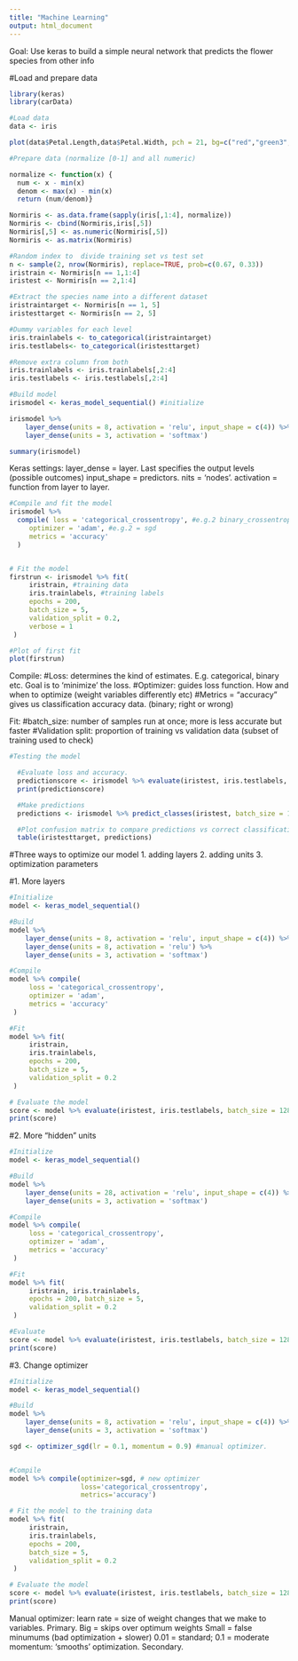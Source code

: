 ```yaml
---
title: "Machine Learning"
output: html_document
---
```


Goal: Use keras to build a simple neural network that predicts the flower species from other info


#Load and prepare data
```r
library(keras)
library(carData)

#Load data
data <- iris

plot(data$Petal.Length,data$Petal.Width, pch = 21, bg=c("red","green3","blue")[iris$Species])

#Prepare data (normalize [0-1] and all numeric)

normalize <- function(x) {    
  num <- x - min(x)
  denom <- max(x) - min(x)
  return (num/denom)}

Normiris <- as.data.frame(sapply(iris[,1:4], normalize)) 
Normiris <- cbind(Normiris,iris[,5])
Normiris[,5] <- as.numeric(Normiris[,5])
Normiris <- as.matrix(Normiris)
```

```r
#Random index to  divide training set vs test set
n <- sample(2, nrow(Normiris), replace=TRUE, prob=c(0.67, 0.33))
iristrain <- Normiris[n == 1,1:4]
iristest <- Normiris[n == 2,1:4]

#Extract the species name into a different dataset 
iristraintarget <- Normiris[n == 1, 5]
iristesttarget <- Normiris[n == 2, 5]

#Dummy variables for each level
iris.trainlabels <- to_categorical(iristraintarget)
iris.testlabels<- to_categorical(iristesttarget)

#Remove extra column from both
iris.trainlabels <- iris.trainlabels[,2:4]
iris.testlabels <- iris.testlabels[,2:4]

```




  
```r
#Build model
irismodel <- keras_model_sequential() #initialize

irismodel %>% 
    layer_dense(units = 8, activation = 'relu', input_shape = c(4)) %>% 
    layer_dense(units = 3, activation = 'softmax')

summary(irismodel)
```
Keras settings: 
  layer_dense = layer. Last specifies the output levels (possible outcomes)
  input_shape = predictors. 
  nits = 'nodes'. 
  activation = function from layer to layer. 
  
  
```r
#Compile and fit the model
irismodel %>% 
  compile( loss = 'categorical_crossentropy', #e.g.2 binary_crossentropy
     optimizer = 'adam', #e.g.2 = sgd
     metrics = 'accuracy'
  )


# Fit the model 
firstrun <- irismodel %>% fit(
     iristrain, #training data
     iris.trainlabels, #training labels
     epochs = 200, 
     batch_size = 5, 
     validation_split = 0.2,
     verbose = 1
 )

#Plot of first fit
plot(firstrun)
```

Compile: 
#Loss: determines the kind of estimates. E.g. categorical, binary etc. Goal is to 'minimize' the loss.
#Optimizer: guides loss function. How and when to optimize (weight variables differently etc)
#Metrics = "accuracy" gives us classification accuracy data. (binary; right or wrong)

Fit: 
#batch_size: number of samples run at once; more is less accurate but faster
#Validation split: proportion of training vs validation data (subset of training used to check)


```r
#Testing the model

  #Evaluate loss and accuracy. 
  predictionscore <- irismodel %>% evaluate(iristest, iris.testlabels, batch_size = 128)
  print(predictionscore)

  #Make predictions
  predictions <- irismodel %>% predict_classes(iristest, batch_size = 128)

  #Plot confusion matrix to compare predictions vs correct classifications
  table(iristesttarget, predictions)
```





#Three ways to optimize our model
  1. adding layers 
  2. adding units 
  3. optimization parameters



#1. More layers
```r
#Initialize
model <- keras_model_sequential() 

#Build
model %>% 
    layer_dense(units = 8, activation = 'relu', input_shape = c(4)) %>% 
    layer_dense(units = 8, activation = 'relu') %>% 
    layer_dense(units = 3, activation = 'softmax')

#Compile
model %>% compile(
     loss = 'categorical_crossentropy',
     optimizer = 'adam',
     metrics = 'accuracy'
 )

#Fit
model %>% fit(
     iristrain, 
     iris.trainlabels, 
     epochs = 200,
     batch_size = 5, 
     validation_split = 0.2
 )

# Evaluate the model
score <- model %>% evaluate(iristest, iris.testlabels, batch_size = 128)
print(score)

```

#2. More "hidden" units
```r

#Initialize
model <- keras_model_sequential() 

#Build
model %>% 
    layer_dense(units = 28, activation = 'relu', input_shape = c(4)) %>% #units here 
    layer_dense(units = 3, activation = 'softmax')

#Compile
model %>% compile(
     loss = 'categorical_crossentropy',
     optimizer = 'adam',
     metrics = 'accuracy'
 )

#Fit
model %>% fit(
     iristrain, iris.trainlabels, 
     epochs = 200, batch_size = 5, 
     validation_split = 0.2
 )

#Evaluate 
score <- model %>% evaluate(iristest, iris.testlabels, batch_size = 128)
print(score)
```


#3. Change optimizer
```r
#Initialize
model <- keras_model_sequential() 

#Build
model %>% 
    layer_dense(units = 8, activation = 'relu', input_shape = c(4)) %>% 
    layer_dense(units = 3, activation = 'softmax')

sgd <- optimizer_sgd(lr = 0.1, momentum = 0.9) #manual optimizer. 


#Compile
model %>% compile(optimizer=sgd, # new optimizer
                  loss='categorical_crossentropy', 
                  metrics='accuracy')

# Fit the model to the training data
model %>% fit(
     iristrain, 
     iris.trainlabels, 
     epochs = 200, 
     batch_size = 5, 
     validation_split = 0.2
 )

# Evaluate the model
score <- model %>% evaluate(iristest, iris.testlabels, batch_size = 128)
print(score)
```

Manual optimizer: 
  learn rate = size of weight changes that we make to variables. Primary. 
      Big = skips over optimum weights
      Small = false minumums (bad optimization + slower)
      0.01 = standard; 0.1 = moderate 
  momentum: 'smooths' optimization. Secondary. 
  
  
  